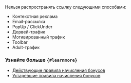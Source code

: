 <Note mode="restriction" title="Внимание">

Нельзя распространять ссылку следующими способами:

- Контекстная реклама
- Email-рассылка
- PopUp / ClickUnder
- Дорвей-трафик
- Мотивированный трафик
- Toolbar
- Adult-трафик

</Note>

### Узнайте больше `{#learnmore}`
- [Действующие правила начисления бонусов](../referal-rules)
- [Устаревшие правила начисления бонусов](../referal-archive)
